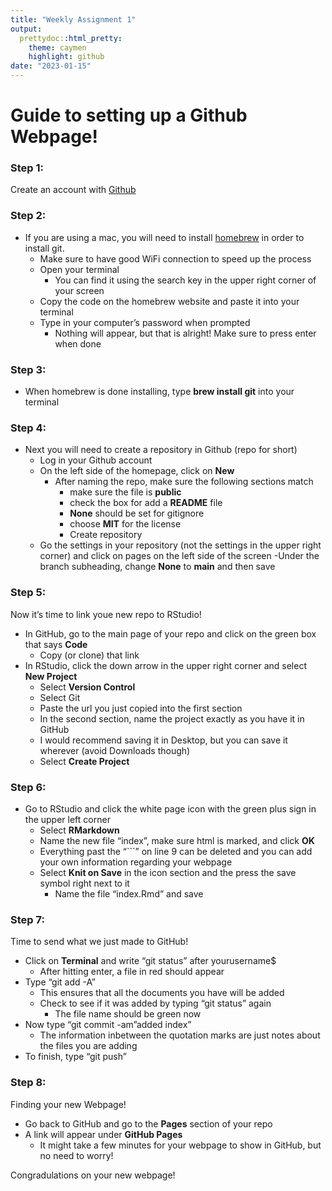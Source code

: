 ```yaml
---
title: "Weekly Assignment 1"
output: 
  prettydoc::html_pretty:
    theme: caymen
    highlight: github
date: "2023-01-15"
---
```


# Guide to setting up a Github Webpage!

### Step 1:

Create an account with [Github](https://github.com) 

### Step 2:

* If you are using a mac, you will need to install [homebrew](https://brew.sh) in order to install git.  
  + Make sure to have good WiFi connection to speed up the process
  + Open your terminal
    - You can find it using the search key in the upper right corner of your screen
  + Copy the code on the homebrew website and paste it into your terminal 
  + Type in your computer's password when prompted
    - Nothing will appear, but that is alright! Make sure to press enter when done
    
### Step 3:

* When homebrew is done installing, type **brew install git** into your terminal

### Step 4:

* Next you will need to create a repository in Github (repo for short)
  + Log in your Github account 
  + On the left side of the homepage, click on **New**
    - After naming the repo, make sure the following sections match
      - make sure the file is **public**
      - check the box for add a **README** file
      - **None** should be set for gitignore
      - choose **MIT** for the license 
      - Create repository 
  + Go the settings in your repository (not the settings in the upper right corner) and click on pages on the left side of the screen
    -Under the branch subheading, change **None** to **main** and then save
    
### Step 5:

Now it's time to link youe new repo to RStudio!

* In GitHub, go to the main page of your repo and click on the green box that says **Code**
  + Copy (or clone) that link
* In RStudio, click the down arrow in the upper right corner and select **New Project**
  + Select **Version Control** 
  + Select Git
  + Paste the url you just copied into the first section
  + In the second section, name the project exactly as you have it in GitHub
  + I would recommend saving it in Desktop, but you can save it wherever (avoid Downloads though)
  + Select **Create Project**
  
### Step 6:

* Go to RStudio and click the white page icon with the green plus sign in the upper left corner
  + Select **RMarkdown**
  + Name the new file "index", make sure html is marked, and click **OK**
  + Everything past the "```" on line 9 can be deleted and you can add your own information regarding your webpage
  + Select **Knit on Save** in the icon section and the press the save symbol right next to it
    - Name the file "index.Rmd" and save
    
### Step 7:

Time to send what we just made to GitHub!

* Click on **Terminal** and write "git status" after yourusername$
  + After hitting enter, a file in red should appear
* Type "git add -A"
  + This ensures that all the documents you have will be added
  + Check to see if it was added by typing "git status" again
    - The file name should be green now
* Now type "git commit -am "added index"
  + The information inbetween the quotation marks are just notes about the files you are adding 
* To finish, type "git push"

### Step 8:

Finding your new Webpage!

* Go back to GitHub and go to the **Pages** section of your repo
* A link will appear under **GitHub Pages**
  + It might take a few minutes for your webpage to show in GitHub, but no need to worry!

Congradulations on your new webpage!
  
  
  






